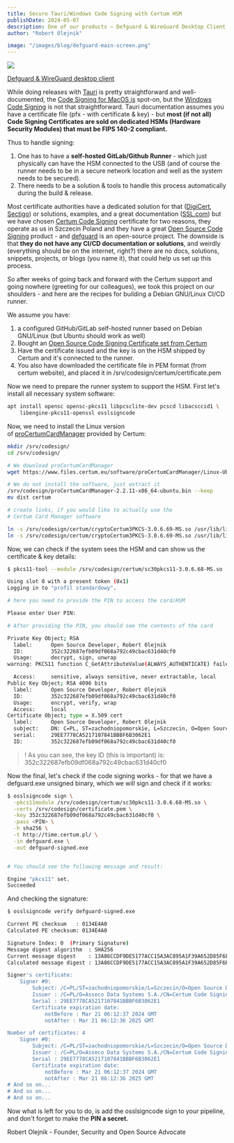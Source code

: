 ```yaml
---
title: Secure Tauri/Windows Code Signing with Certum HSM
publishDate: 2024-05-07
description: One of our products — Defguard & WireGuard Desktop Client has multiple platform releases (Linux, MacOS, and Windows). We're building it with our beloved Rust and a great multi-platform desktop framework Tauri.
author: "Robert Olejnik"

image: "/images/blog/defguard-main-screen.png"
---
```


![](/images/blog/defguard-main-screen.png)

[Defguard & WireGuard desktop client](https://defguard.net/client/)

While doing releases with [Tauri](https://tauri.app/) is pretty straightforward and well-documented, the [Code Signing for MacOS is](https://tauri.app/v1/guides/distribution/sign-macos) spot-on, but the [Windows Code Signing](https://tauri.app/v1/guides/distribution/sign-windows) is not that straightforward. Tauri documentation assumes you have a certificate file (pfx - with certificate & key) - but **most (if not all) Code Signing Certificates are sold on dedicated HSMs (Hardware Security Modules) that must be FIPS 140-2 compliant.**

Thus to handle signing:

1. One has to have a **self-hosted GitLab/Github Runner** - which just physically can have the HSM connected to the USB (and of course the runner needs to be in a secure network location and well as the system needs to be secured).
2. There needs to be a solution & tools to handle this process automatically during the build & release.

Most certificate authorities have a dedicated solution for that ([DigiCert](https://www.digicert.com/solutions/security-solutions-for-ci-cd), [Sectigo](https://www.sectigo.com/enterprise-solutions/certificate-manager/devops-solutions)) or solutions, examples, and a great documentation ([SSL.com](https://www.ssl.com/guide/code-signing-automation/)) but we have chosen [Certum Code Signing](https://www.certum.eu/en/code-signing-certificates/) certificate for two reasons, they operate as us in Szczecin Poland and they have a great [Open Source Code Signing](https://shop.certum.eu/open-source-code-signing.html) product - and [defguard](http://github.com/defGuard/defguard) is an open-source project. The downside is that **they do not have any CI/CD documentation or solutions**, and weirdly (everything should be on the internet, right?) there are no docs, solutions, snippets, projects, or blogs (you name it), that could help us set up this process.

So after weeks of going back and forward with the Certum support and going nowhere (greeting for our colleagues), we took this project on our shoulders - and here are the recipes for building a Debian GNU/Linux CI/CD runner.

We assume you have:

1. a configured GitHub/GitLab self-hosted runner based on Debian GNU/Linux (but Ubuntu should work as well)
2. Bought an [Open Source Code Signing Certificate set from Certum](https://shop.certum.eu/open-source-code-signing.html)
3. Have the certificate issued and the key is on the HSM shipped by Certum and it's connected to the runner.
4. You also have downloaded the certificate file in PEM format (from certum website), and placed it in /srv/codesign/certum/certificate.pem

Now we need to prepare the runner system to support the HSM. First let's install all necessary system software:

```bash
apt install opensc opensc-pkcs11 libpcsclite-dev pcscd libacsccid1 \
    libengine-pkcs11-openssl osslsigncode
```

Now, we need to install the Linux version of [proCertumCardManager](https://support.certum.eu/en/cert-offer-card-manager/) provided by Certum:

```bash
mkdir /srv/codesign/
cd /srv/codesign/

# We download proCertumCardManager
wget https://www.files.certum.eu/software/proCertumCardManager/Linux-Ubuntu/2.2.11/proCertumCardManager-2.2.11-x86_64-ubuntu.bin

# We do not install the software, just extract it
/srv/codesign/proCertumCardManager-2.2.11-x86_64-ubuntu.bin --keep
mv dist certum

# create links, if you would like to actually use the
# Certum Card Manager software

ln -s /srv/codesign/certum/cryptoCertum3PKCS-3.0.6.69-MS.so /usr/lib/libcrypto3PKCS.so
ln -s /srv/codesign/certum/cryptoCertum3PKCS-3.0.6.69-MS.so /usr/lib/libcryptoCertum3PKCS.so
```

Now, we can check if the system sees the HSM and can show us the certificate & key details:

```bash
$ pkcs11-tool --module /srv/codesign/certum/sc30pkcs11-3.0.6.68-MS.so --login --list-objects

Using slot 0 with a present token (0x1)
Logging in to "profil standardowy".

# here you need to provide the PIN to access the card/HSM

Please enter User PIN:

# After providing the PIN, you should see the contents of the card

Private Key Object; RSA
  label:      Open Source Developer, Robert Olejnik
  ID:         352c322687efb09df068a792c49cbac631d40cf0
  Usage:      decrypt, sign, unwrap
warning: PKCS11 function C_GetAttributeValue(ALWAYS_AUTHENTICATE) failed: rv = CKR_ATTRIBUTE_TYPE_INVALID (0x12)

  Access:     sensitive, always sensitive, never extractable, local
Public Key Object; RSA 4096 bits
  label:      Open Source Developer, Robert Olejnik
  ID:         352c322687efb09df068a792c49cbac631d40cf0
  Usage:      encrypt, verify, wrap
  Access:     local
Certificate Object; type = X.509 cert
  label:      Open Source Developer, Robert Olejnik
  subject:    DN: C=PL, ST=zachodniopomorskie, L=Szczecin, O=Open Source Developer, CN=Open Source Developer, Robert Olejnik
  serial:     29EE7778CA5217107841BBBF6B3062E1
  ID:         352c322687efb09df068a792c49cbac631d40cf0
```

> ! As you can see, the key ID (this is important) is: 352c322687efb09df068a792c49cbac631d40cf0

Now the final, let's check if the code signing works - for that we have a defguard.exe unsigned binary, which we will sign and check if it works:

```bash
$ osslsigncode sign \
  -pkcs11module /srv/codesign/certum/sc30pkcs11-3.0.6.68-MS.so \
  -certs /srv/codesign/certificate.pem \
  -key 352c322687efb09df068a792c49cbac631d40cf0 \
  -pass <PIN> \
  -h sha256 \
  -t http://time.certum.pl/ \
  -in defguard.exe \
  -out defguard-signed.exe


# You should see the following message and result:

Engine "pkcs11" set.
Succeeded
```

And checking the signature:

```bash
$ osslsigncode verify defguard-signed.exe

Current PE checksum   : 0134E4A0
Calculated PE checksum: 0134E4A0

Signature Index: 0  (Primary Signature)
Message digest algorithm  : SHA256
Current message digest    : 13A86CCDF9DE5177ACC15A3AC895A1F39A652D85F6E9C3533C151D64547F930A
Calculated message digest : 13A86CCDF9DE5177ACC15A3AC895A1F39A652D85F6E9C3533C151D64547F930A

Signer's certificate:
    Signer #0:
        Subject: /C=PL/ST=zachodniopomorskie/L=Szczecin/O=Open Source Developer/CN=Open Source Developer, Robert Olejnik
        Issuer : /C=PL/O=Asseco Data Systems S.A./CN=Certum Code Signing 2021 CA
        Serial : 29EE7778CA5217107841BBBF6B3062E1
        Certificate expiration date:
            notBefore : Mar 21 06:12:37 2024 GMT
            notAfter : Mar 21 06:12:36 2025 GMT

Number of certificates: 4
    Signer #0:
        Subject: /C=PL/ST=zachodniopomorskie/L=Szczecin/O=Open Source Developer/CN=Open Source Developer, Robert Olejnik
        Issuer : /C=PL/O=Asseco Data Systems S.A./CN=Certum Code Signing 2021 CA
        Serial : 29EE7778CA5217107841BBBF6B3062E1
        Certificate expiration date:
            notBefore : Mar 21 06:12:37 2024 GMT
            notAfter : Mar 21 06:12:36 2025 GMT
# And so on...
# And so on...
# And so on...
```

Now what is left for you to do, is add the osslsigncode sign to your pipeline, and don't forget to make the **PIN a secret.**

Robert Olejnik - Founder, Security and Open Source Advocate

